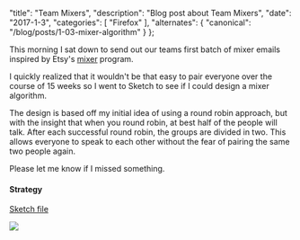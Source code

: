   "title": "Team Mixers",
  "description": "Blog post about Team Mixers",
  "date": "2017-1-3",
  "categories": [
    "Firefox"
  ],
  "alternates": {
    "canonical": "/blog/posts/1-03-mixer-algorithm"
  }
};

This morning I sat down to send out our teams first batch of mixer emails inspired by Etsy's [mixer](https://codeascraft.com/2015/09/15/assisted-serendipity/) program.

I quickly realized that it wouldn't be that easy to pair everyone over the course of 15 weeks so I went to Sketch to see if I could design a mixer algorithm.

The design is based off my initial idea of using a round robin approach, but with the insight that when you round robin,
at best half of the people will talk. After each successful round robin, the groups are divided in two. This allows everyone to
speak to each other without the fear of pairing the same two people again.

Please let me know if I missed something.

#### Strategy

[Sketch file](https://drive.google.com/open?id=0B1bSIiYDdD84VExnN3pibmE3VmM)

![](https://cloud.githubusercontent.com/assets/254562/21610847/509dd882-d198-11e6-9263-5bae3b0c67c0.jpg)